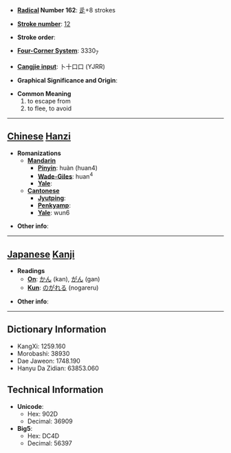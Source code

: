* '''[[Wiktionary:Chinese radical index| Radical]] Number 162''': [[Wiktionary:Chinese radical index 辵|辵]]+8 strokes

* '''[[Wiktionary:Chinese total strokes index|Stroke number]]''': [[Wiktionary:Chinese total strokes index 12|12]]

* '''Stroke order''': 

* '''[[Wiktionary:Chinese four corner index|Four-Corner System]]''': 3330<sub>7</sub>

* '''[[Wiktionary:Chinese Cangjie index|Cangjie input]]''': 卜十口口 (YJRR)

* '''Graphical Significance and Origin''': 

* '''Common Meaning'''
*#to escape from
*# to flee, to avoid


----

== [[Chinese]] [[Hanzi]] ==

* '''Romanizations'''
** '''[[Mandarin]]'''
*** '''[[Pinyin]]''': huàn (huan4)
*** '''[[Wade-Giles]]''': huan<sup>4</sup>
*** '''[[Yale]]''': 
** '''[[Cantonese]]'''
*** '''[[Jyutping]]''':
*** '''[[Penkyamp]]''': 
*** '''[[Yale]]''': wun6

* '''Other info''': 

----

== [[Japanese]] [[Kanji]] ==

* '''Readings'''
** '''[[On]]''': [[かん]] (kan), [[がん]] (gan)
** '''[[Kun]]''': [[のがれる]] (nogareru)

* '''Other info''':  

----

== Dictionary Information ==

* KangXi: 1259.160
* Morobashi: 38930
* Dae Jaweon: 1748.190
* Hanyu Da Zidian: 63853.060

== Technical Information ==

* '''Unicode''':
** Hex: 902D
** Decimal: 36909
* '''Big5''':
** Hex: DC4D
** Decimal: 56397